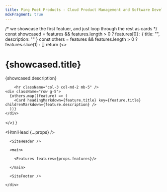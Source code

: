 ```yaml
---
title: Ping Poet Products - Cloud Product Management and Software Development Consulting
mdxFragment: true
---
```



  /* we showcase the first featuer, and just loop through the rest as cards */
  const showcased =
    features && features.length > 0
      ? features[0]
      : { title: "", description: "" }
  const others =
    features && features.length > 0 ? features.slice(1) : []
  return (<>
    <h1>{showcased.title}</h1>
        <p className="fs-5 col-md-8 mb-5">{showcased.description}</p>

        <hr className="col-3 col-md-2 mb-5" />
    <div className="row g-5">
      {others.map((feature) => (
        <Card headingMarkdown={feature.title} key={feature.title} childrenMarkdown={feature.description} />
      ))}
    </div>

  </>)
}

<html lang="en">
  
  <HtmlHead {...props} />

  <body>
    <div className="col-lg-8 mx-auto p-4 py-md-5">

      <SiteHeader />

      <main>

        <Features features={props.features}/>

      </main>

      <SiteFooter />

    </div>

  </body>

</html>
